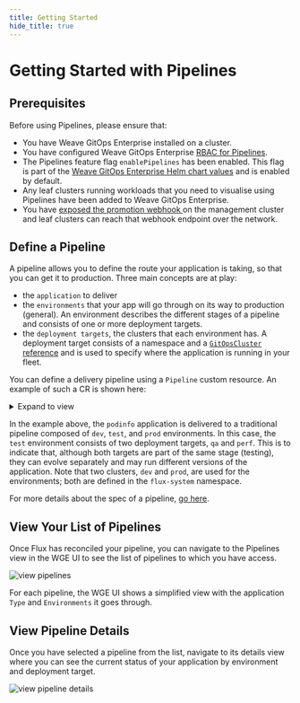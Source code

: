 ```yaml
---
title: Getting Started
hide_title: true
---
```



# Getting Started with Pipelines <TierLabel tiers="Enterprise" />

<AlphaWarning/>

## Prerequisites

Before using Pipelines, please ensure that:
- You have Weave GitOps Enterprise installed on a cluster.
- You have configured Weave GitOps Enterprise [RBAC for Pipelines](../authorization).
- The Pipelines feature flag `enablePipelines` has been enabled. This flag is part of the [Weave GitOps Enterprise Helm chart values](https://docs.gitops.weave.works/docs/references/helm-reference/) and is enabled by default.
- Any leaf clusters running workloads that you need to visualise using Pipelines have been added to Weave GitOps Enterprise.
- You have [exposed the promotion webhook ](../promoting-applications/#expose-the-promotion-webhook) on the management cluster and leaf clusters can reach that webhook endpoint over the network.

## Define a Pipeline

A pipeline allows you to define the route your application is taking, so that you can get it to production. Three main concepts are at play:
- the `application` to deliver
- the `environments` that your app will go through on its way to production (general). An environment describes the different stages of a pipeline and consists of one or more deployment targets.
- the `deployment targets`, the clusters that each environment has. A deployment target consists of a namespace and a [`GitOpsCluster` reference](../cluster-management/managing-clusters-without-capi.mdx) and is used to specify where the application is running in your fleet. 

You can define a delivery pipeline using a `Pipeline` custom resource. An example of such a CR is shown here:

<details><summary>Expand to view</summary>

```yaml
---
apiVersion: pipelines.weave.works/v1alpha1
kind: Pipeline
metadata:
  name: podinfo-02
  namespace: flux-system
spec:
  appRef:
    apiVersion: helm.toolkit.fluxcd.io/v2beta1
    kind: HelmRelease
    name: podinfo
  environments:
    - name: dev
      targets:
        - namespace: podinfo-02-dev
          clusterRef:
            kind: GitopsCluster
            name: dev
            namespace: flux-system
    - name: test
      targets:
        - namespace: podinfo-02-qa
          clusterRef:
            kind: GitopsCluster
            name: dev
            namespace: flux-system
        - namespace: podinfo-02-perf
          clusterRef:
            kind: GitopsCluster
            name: dev
            namespace: flux-system
    - name: prod
      targets:
        - namespace: podinfo-02-prod
          clusterRef:
            kind: GitopsCluster
            name: prod
            namespace: flux-system
```

</details>

In the example above, the `podinfo` application is delivered to a traditional pipeline composed of `dev`, `test`, and `prod` environments. In this case, the `test` environment consists of two deployment targets, `qa` and `perf`. This is to indicate that, although both targets are part of the same stage (testing), they can evolve separately and may run different versions of the application. Note that two clusters, `dev` and `prod`, are used for the environments; both 
are defined in the `flux-system` namespace.

For more details about the spec of a pipeline, [go here](spec/v1alpha1/pipeline.mdx).

## View Your List of Pipelines

Once Flux has reconciled your pipeline, you can navigate to the Pipelines view in the WGE UI to see the list of pipelines to which you have access.

![view pipelines](img/view-pipelines.png)

For each pipeline, the WGE UI shows a simplified view with the application `Type` and `Environments` it goes through.

## View Pipeline Details

Once you have selected a pipeline from the list, navigate to its details view where you can see the current status of your application by environment and deployment target.

![view pipeline details](img/view-pipeline-details.png)


